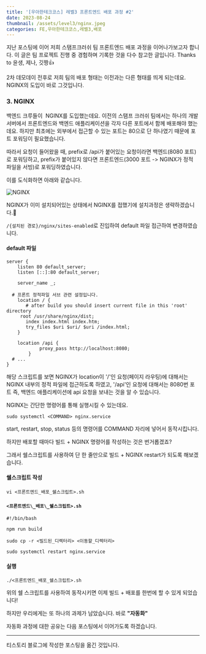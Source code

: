 ```yaml
---
title: '[우아한테크코스] 레벨3 프론트엔드 배포 과정 #2'
date: 2023-08-24
thumbnail: /assets/level3/nginx.jpeg
categories: FE,우아한테크코스,레벨3,배포
---
```


지난 포스팅에 이어 저희 스탬프크러쉬 팀 프론트엔드 배포 과정을 이어나가보고자 합니다. 이 글은 팀 프로젝트 진행 중 경험하며 기록한 것을 다수 참고한 글입니다. Thanks to 윤생, 제나, 깃짱👍

2차 데모데이 전후로 저희 팀의 배포 형태는 이전과는 다른 형태를 띄게 되는데요. NGINX의 도입이 바로 그것입니다.

### 3\. NGINX

백엔드 크루들이  NGINX를 도입했는데요. 이전의 스탬프 크러쉬 팀에서는 하나의 개발 서버에서 프론트엔드와 백엔드 애플리케이션을 각자 다른 포트에서 함께 배포해야 했는데요. 하지만 최초에는 외부에서 접근할 수 있는 포트는 80으로 단 하나였기 때문에 포트 포워딩이 필요했습니다.

따라서 요청이 들어왔을 때, prefix로 /api가 붙어있는 요청이라면 백엔드(8080 포트)로 포워딩하고, prefix가 붙어있지 않다면 프론트엔드(3000 포트 -> NGINX가 정적 파일을 서빙)로 포워딩하였습니다.

이를 도식화하면 아래와 같습니다.

![NGINX](/assets/level3/nginx.jpeg)

NGINX가 이미 설치되어있는 상태에서 NGINX를 접했기에 설치과정은 생략하겠습니다.🥲

`/{설치된 경로}/nginx/sites-enabled`로 진입하여 default 파일 접근하여 변경하였습니다.

#### default 파일

```
server {
	listen 80 default_server;
	listen [::]:80 default_server;

	server_name _;

  # 프론트 정적파일 서브 관련 설정입니다.
	location / {
	   # after build you should insert current file in this 'root' directory
     root /usr/share/nginx/dist;
	   index index.html index.htm;
	   try_files $uri $uri/ $uri /index.html;
	}

	location /api {
            proxy_pass http://localhost:8080;
        }
  # ...
}
```

해당 스크립트를 보면 NGINX가 location이 '/'인 요청(페이지 라우팅)에 대해서는 NGINX 내부의 정적 파일에 접근하도록 하였고, '/api'인 요청에 대해서는 8080번 포트 즉, 백엔드 애플리케이션에 api 요청을 보내는 것을 알 수 있습니다.

NGINX는 간단한 명령어를 통해 실행시킬 수 있는데요.

```
sudo systemctl <COMMAND> nginx.service
```

start, restart, stop, status 등의 명령어를 COMMAND 자리에 넣어서 동작시킵니다.

하지만 배포할 때마다 빌드 + NGINX 명령어를 작성하는 것은 번거롭겠죠?

그래서 쉘스크립트를 사용하여 단 한 줄만으로 빌드 + NGINX restart가 되도록 해보겠습니다.

#### 쉘스크립트 작성

```
vi <프론트엔드_배포_쉘스크립트>.sh
```

#### `<프론트엔드\_배포\_쉘스크립트>.sh`

```
#!/bin/bash

npm run build

sudo cp -r <빌드된_디렉터리> <이동할_디렉터리>

sudo systemctl restart nginx.service
```

#### 실행

```
./<프론트엔드_배포_쉘스크립트>.sh
```

위의 쉘 스크립트를 사용하여 동작시키면 이제 빌드 + 배포를 한번에 할 수 있게 되었습니다!

하지만 우리에게는 또 하나의 과제가 남았습니다. 바로 **"자동화"**

자동화 과정에 대한 공유는 다음 포스팅에서 이어가도록 하겠습니다.

---

티스토리 블로그에 작성한 포스팅을 옮긴 것입니다.
